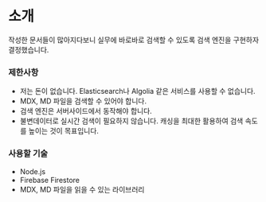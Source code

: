 # 소개
작성한 문서들이 많아지다보니 실무에 바로바로 검색할 수 있도록 검색 엔진을 구현하자 결정했습니다.  

### 제한사항
- 저는 돈이 없습니다. Elasticsearch나 Algolia 같은 서비스를 사용할 수 없습니다.  
- MDX, MD 파일을 검색할 수 있어야 합니다.  
- 검색 엔진은 서버사이드에서 동작해야 합니다.
- 불변데이터로 실시간 검색이 필요하지 않습니다. 
캐싱을 최대한 활용하여 검색 속도를 높이는 것이 목표입니다.  

### 사용할 기술
- Node.js
- Firebase Firestore  
- MDX, MD 파일을 읽을 수 있는 라이브러리

